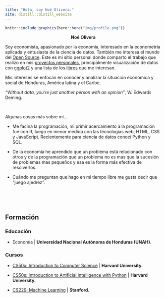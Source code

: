 ```yaml
---
title: "Hola, soy Noé Olivera."
site: distill::distill_website
---
```


<div class = "container">
  <div class = "pull-left">
```r
knitr::include_graphics(here::here("img/profile.png"))
```

<center>**Noé Olivera**</center>

<center>
<a href="https://www.linkedin.com/in/no%C3%A9-olivera-53411b159/" class="fab fa-linkedin-in" id="fa-linkedin-in"></a>
<a href="https://twitter.com/nolivera007" class="fab fa-twitter" id="fa-twitter"></a>
<a href="https://github.com/Nolivera007" class="fab fa-github" id="fa-github"></a>
</center>
</div>
  

  <div class = "pull-right">
Soy economista, apasionado por la economía, interesado en la econometría aplicada y entusiasta de la ciencia de datos. También me interesa el mundo del [Open Source](https://en.wikipedia.org/wiki/Open_source). Este es mi sitio personal donde comparto el trabajo que realizo en mis [proyectos personales](https://github.com/Nolivera007/data_visualization), principalmente visualización de datos con [ggplot2](https://ggplot2.tidyverse.org/index.html) y una lista de los [libros](https://www.notion.so/7e1226a54ab74a69b95d373bc5ea8af4?v=9aa4589b80cb4d789c296819d679a652) que me interesan. 

Mis intereses se enfocan en conocer y analizar la situación económica y social de Honduras, América latina y el Caribe. 

_"Without data, you’re just another person with an opinion"_, W. Edwards Deming.
  </div>
</div>
<br>


<div>
<div>
Algunas cosas más sobre mí...

- Me facina la programación, mi primir acercamiento a la programación fue con R, luego en menor medida con las técnologias web, HTML, CSS y JavaScript. Recientemente para ciencia de datos conocí Python y SQL.

- De la economía he aprendido que un problema está relacionado con otros y de la programación que un problema no es mas que la sucesión de problemas mas pequeños y esa es la forma más efectiva de resolverlos.

- Cuándo me preguntan que hago en mi tiempo libre me gusta decir que "juego ajedrez".


<div>
<div>
<br>

<br>

## Formación
<div class = "container">
  <div class = "pull-left">
### Educación
- Economía | **Universidad Nacional Autónoma de Honduras (UNAH).**

 </div>
  <div class = "pull-right">
### Cursos

- [CS50x: Introduction to Computer Science](https://cs50.harvard.edu/x/2021/) | **Harvard University.**
- [CS50s: Introduction to Artificial Intelligence with Python](https://cs50.harvard.edu/ai/2020/) | **Harvard University.**
- [CS229: Machine Learning](http://cs229.stanford.edu/) | **Stanford.**
  </div>
</div>
<br>

